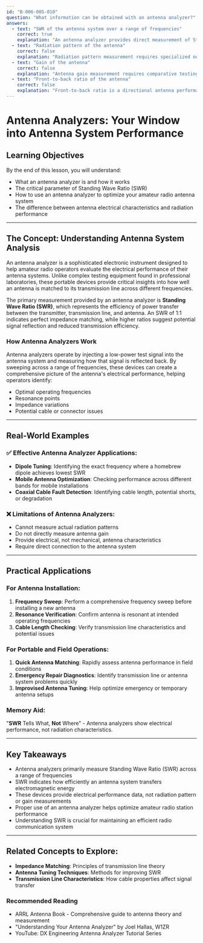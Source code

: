 ```yaml
---
id: "B-006-005-010"
question: "What information can be obtained with an antenna analyzer?"
answers:
  - text: "SWR of the antenna system over a range of frequencies"
    correct: true
    explanation: "An antenna analyzer provides direct measurement of Standing Wave Ratio (SWR) across multiple frequencies, allowing operators to precisely understand how their antenna performs across different parts of the amateur radio band. This helps in tuning and optimizing antenna performance by identifying the frequencies where the antenna is most efficiently matched to the transmission line."
  - text: "Radiation pattern of the antenna"
    correct: false
    explanation: "Radiation pattern measurement requires specialized near-field or far-field testing equipment with multiple measurement points and complex antenna range setups. An antenna analyzer focuses on electrical characteristics like impedance and SWR, not the directional radiation characteristics of an antenna."
  - text: "Gain of the antenna"
    correct: false
    explanation: "Antenna gain measurement requires comparative testing between antennas, typically done in professional antenna testing ranges with calibrated reference antennas. An antenna analyzer measures electrical match and impedance, but cannot directly measure the antenna's gain."
  - text: "Front-to-back ratio of the antenna"
    correct: false
    explanation: "Front-to-back ratio is a directional antenna performance metric that requires specialized pattern measurement equipment. An antenna analyzer provides electrical performance data like SWR and impedance, but cannot determine the directional characteristics of an antenna."
---
```


# Antenna Analyzers: Your Window into Antenna System Performance

## Learning Objectives
By the end of this lesson, you will understand:
- What an antenna analyzer is and how it works
- The critical parameter of Standing Wave Ratio (SWR)
- How to use an antenna analyzer to optimize your amateur radio antenna system
- The difference between antenna electrical characteristics and radiation performance

---

## The Concept: Understanding Antenna System Analysis

An antenna analyzer is a sophisticated electronic instrument designed to help amateur radio operators evaluate the electrical performance of their antenna systems. Unlike complex testing equipment found in professional laboratories, these portable devices provide critical insights into how well an antenna is matched to its transmission line across different frequencies.

The primary measurement provided by an antenna analyzer is **Standing Wave Ratio (SWR)**, which represents the efficiency of power transfer between the transmitter, transmission line, and antenna. An SWR of 1:1 indicates perfect impedance matching, while higher ratios suggest potential signal reflection and reduced transmission efficiency.

### How Antenna Analyzers Work

Antenna analyzers operate by injecting a low-power test signal into the antenna system and measuring how that signal is reflected back. By sweeping across a range of frequencies, these devices can create a comprehensive picture of the antenna's electrical performance, helping operators identify:
- Optimal operating frequencies
- Resonance points
- Impedance variations
- Potential cable or connector issues

---

## Real-World Examples

### ✅ Effective Antenna Analyzer Applications:
- **Dipole Tuning**: Identifying the exact frequency where a homebrew dipole achieves lowest SWR
- **Mobile Antenna Optimization**: Checking performance across different bands for mobile installations
- **Coaxial Cable Fault Detection**: Identifying cable length, potential shorts, or degradation

### ❌ Limitations of Antenna Analyzers:
- Cannot measure actual radiation patterns
- Do not directly measure antenna gain
- Provide electrical, not mechanical, antenna characteristics
- Require direct connection to the antenna system

---

## Practical Applications

### For Antenna Installation:
1. **Frequency Sweep**: Perform a comprehensive frequency sweep before installing a new antenna
2. **Resonance Verification**: Confirm antenna is resonant at intended operating frequencies
3. **Cable Length Checking**: Verify transmission line characteristics and potential issues

### For Portable and Field Operations:
1. **Quick Antenna Matching**: Rapidly assess antenna performance in field conditions
2. **Emergency Repair Diagnostics**: Identify transmission line or antenna system problems quickly
3. **Improvised Antenna Tuning**: Help optimize emergency or temporary antenna setups

### Memory Aid:
"**SWR** Tells What, **Not** Where" - Antenna analyzers show electrical performance, not radiation characteristics.

---

## Key Takeaways

- Antenna analyzers primarily measure Standing Wave Ratio (SWR) across a range of frequencies
- SWR indicates how efficiently an antenna system transfers electromagnetic energy
- These devices provide electrical performance data, not radiation pattern or gain measurements
- Proper use of an antenna analyzer helps optimize amateur radio station performance
- Understanding SWR is crucial for maintaining an efficient radio communication system

---

## Related Concepts to Explore:
- **Impedance Matching**: Principles of transmission line theory
- **Antenna Tuning Techniques**: Methods for improving SWR
- **Transmission Line Characteristics**: How cable properties affect signal transfer

### Recommended Reading
- ARRL Antenna Book - Comprehensive guide to antenna theory and measurement
- "Understanding Your Antenna Analyzer" by Joel Hallas, W1ZR
- YouTube: DX Engineering Antenna Analyzer Tutorial Series
